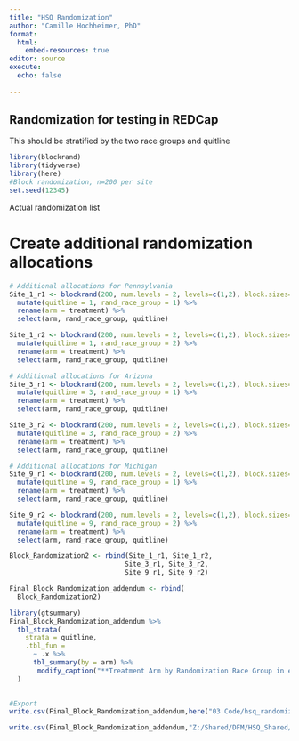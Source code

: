 ```yaml
---
title: "HSQ Randomization"
author: "Camille Hochheimer, PhD"
format: 
  html:
    embed-resources: true
editor: source
execute:
  echo: false
  
---
```


## Randomization for testing in REDCap

This should be stratified by the two race groups and quitline

```r
library(blockrand)
library(tidyverse)
library(here)
#Block randomization, n=200 per site
set.seed(12345)
```

Actual randomization list


# Create additional randomization allocations
```r
# Additional allocations for Pennsylvania
Site_1_r1 <- blockrand(200, num.levels = 2, levels=c(1,2), block.sizes= c(1:4)) %>%
  mutate(quitline = 1, rand_race_group = 1) %>%
  rename(arm = treatment) %>%
  select(arm, rand_race_group, quitline)

Site_1_r2 <- blockrand(200, num.levels = 2, levels=c(1,2), block.sizes= c(1:4)) %>%
  mutate(quitline = 1, rand_race_group = 2) %>%
  rename(arm = treatment) %>%
  select(arm, rand_race_group, quitline)

# Additional allocations for Arizona
Site_3_r1 <- blockrand(200, num.levels = 2, levels=c(1,2), block.sizes= c(1:4)) %>%
  mutate(quitline = 3, rand_race_group = 1) %>%
  rename(arm = treatment) %>%
  select(arm, rand_race_group, quitline)

Site_3_r2 <- blockrand(200, num.levels = 2, levels=c(1,2), block.sizes= c(1:4)) %>%
  mutate(quitline = 3, rand_race_group = 2) %>%
  rename(arm = treatment) %>%
  select(arm, rand_race_group, quitline)

# Additional allocations for Michigan
Site_9_r1 <- blockrand(200, num.levels = 2, levels=c(1,2), block.sizes= c(1:4)) %>%
  mutate(quitline = 9, rand_race_group = 1) %>%
  rename(arm = treatment) %>%
  select(arm, rand_race_group, quitline)

Site_9_r2 <- blockrand(200, num.levels = 2, levels=c(1,2), block.sizes= c(1:4)) %>%
  mutate(quitline = 9, rand_race_group = 2) %>%
  rename(arm = treatment) %>%
  select(arm, rand_race_group, quitline)

Block_Randomization2 <- rbind(Site_1_r1, Site_1_r2,
                             Site_3_r1, Site_3_r2,
                             Site_9_r1, Site_9_r2)

```


```r
Final_Block_Randomization_addendum <- rbind(
  Block_Randomization2)
```

```r
library(gtsummary)
Final_Block_Randomization_addendum %>%
  tbl_strata(
    strata = quitline,
    .tbl_fun =
      ~ .x %>%
      tbl_summary(by = arm) %>%
       modify_caption("**Treatment Arm by Randomization Race Group in each Quitline**")
  )
  
```



```r
#Export
write.csv(Final_Block_Randomization_addendum,here("03 Code/hsq_randomization_addendum_pa_az_mi.csv"), row.names=FALSE)

write.csv(Final_Block_Randomization_addendum,"Z:/Shared/DFM/HSQ_Shared/Analysis/hsq_randomization_addendum_pa_az_mi.csv", row.names=FALSE)
```

